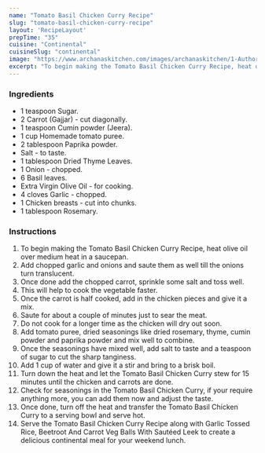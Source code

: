 ---
name: "Tomato Basil Chicken Curry Recipe"
slug: "tomato-basil-chicken-curry-recipe"
layout: 'RecipeLayout'
prepTime: "35"
cuisine: "Continental"
cuisineSlug: "continental"
image: "https://www.archanaskitchen.com/images/archanaskitchen/1-Author/sibyl-archanaskitchen.com/Tomato_Basil_Chicken_Curry_Recipe__1600.jpg"
excerpt: "To begin making the Tomato Basil Chicken Curry Recipe, heat olive oil over medium heat in a saucepan"
---

### Ingredients

- 1 teaspoon Sugar.
- 2 Carrot (Gajjar) - cut diagonally.
- 1 teaspoon Cumin powder (Jeera).
- 1 cup Homemade tomato puree.
- 2 tablespoon Paprika powder.
- Salt - to taste.
- 1 tablespoon Dried Thyme Leaves.
- 1 Onion - chopped.
- 6 Basil leaves.
- Extra Virgin Olive Oil - for cooking.
- 4 cloves Garlic - chopped.
- 1 Chicken breasts - cut into chunks.
- 1 tablespoon Rosemary.

### Instructions

1. To begin making the Tomato Basil Chicken Curry Recipe, heat olive oil over medium heat in a saucepan.
1. Add chopped garlic and onions and saute them as well till the onions turn translucent.
1. Once done add the chopped carrot, sprinkle some salt and toss well.
1. This will help to cook the vegetable faster.
1. Once the carrot is half cooked, add in the chicken pieces and give it a mix.
1. Saute for about a couple of minutes just to sear the meat.
1. Do not cook for a longer time as the chicken will dry out soon.
1. Add tomato puree, dried seasonings like dried rosemary, thyme, cumin powder and paprika powder and mix well to combine.
1. Once the seasonings have mixed well, add salt to taste and a teaspoon of sugar to cut the sharp tanginess.
1. Add 1 cup of water and give it a stir and bring to a brisk boil.
1. Turn down the heat and let the Tomato Basil Chicken Curry stew for 15 minutes until the chicken and carrots are done.
1. Check for seasonings in the Tomato Basil Chicken Curry, if your require anything more, you can add them now and adjust the taste.
1. Once done, turn off the heat and transfer the Tomato Basil Chicken Curry to a serving bowl and serve hot.
1. Serve the Tomato Basil Chicken Curry Recipe along with Garlic Tossed Rice, Beetroot And Carrot Veg Balls With Sautéed Leek to create a delicious continental meal for your weekend lunch.
